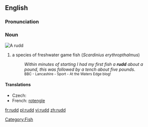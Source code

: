 {{wikipedia}}
{{also|Rudd}}
==English==

===Pronunciation===
{{rfp}}

===Noun===
[[Image:ScardiniusErythropthalmusXBlikkaBjoerkna.JPG|thumb|A '''rudd''']]
{{en-noun}}

# a species of freshwater game fish (''Scardinius erythropthalmus'')
#: ''Within minutes of starting I had my first fish a '''rudd''' about a pound, this was followed by a tench about five pounds''.
#: <small>BBC - Lancashire - Sport - At the Waters Edge blog!</small>

====Translations====
* Czech: {{t+|cs|perlín|m}}
* French: [[rotengle]]

[[Category:Fish]]

[[fr:rudd]]
[[pl:rudd]]
[[vi:rudd]]
[[zh:rudd]]